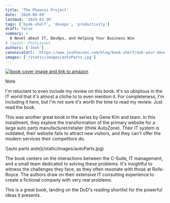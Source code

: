 ```yaml
---
title: 'The Phoenix Project'
date: '2020-09-09'
lastmod: '2024-03-20'
tags: ['book-shelf', 'devops', 'productivity']
draft: false
summary: >
  A Novel about IT, DevOps, and Helping Your Business Win
# layout: PostLayout
authors: ['Josh']
canonicalUrl: 'https://www.joshhaines.com/blog/book-shelf/ask-your-developer'
images: ['/static/images/autoParts.jpg']
---
```


<div className="mx-auto w-1/3">
  <a href="https://www.amazon.com/Phoenix-Project-DevOps-Helping-Business/dp/1942788290">
    <img
      alt="book cover image and link to amazon"
      src="https://m.media-amazon.com/images/I/51QYeIxvwgL._SY445_SX342_.jpg"
    />
  </a>
</div>

> [!Note]
> I'm reluctant to even include my review on this book. It's so ubiqitous in the IT world that it's almost a cliche to to even mention it. For completeness, I'm including it here, but I'm not sure it's worth the time to read my review. Just read the book.

This was another great book in the series by Gene Kim and team. In this installment, they explore the transformation of the primary website for a large auto parts manufacturer/retailer (think AutoZone). Their IT system is outdated, their website fails to attract new visitors, and they can't offer the modern services their competitors do.

<div className="-mx-2 flex flex-wrap justify-center overflow-hidden xl:-mx-2">
  <div className="my-1 w-full overflow-hidden px-2 xl:my-1 xl:w-3/4 xl:px-2">
    ![auto parts aisle](/static/images/autoParts.jpg)
  </div>
</div>

The book centers on the interactions between the C-Suite, IT management, and a small team dedicated to solving these problems. It's insightful to witness the challenges they face, as they often resonate with those at Rolls-Royce. The authors draw on their extensive IT consulting experience to create a fictional company with very real problems.

This is a great book, landing on the DoD's reading shortlist for the powerful ideas it presents.
